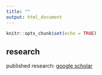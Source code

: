 ```yaml
---
title: ""
output: html_document
---
```


```r
knitr::opts_chunk$set(echo = TRUE)
```

## research

published research: [google scholar](https://scholar.google.com/citations?user=wq79h-AAAAAJ&hl=en)